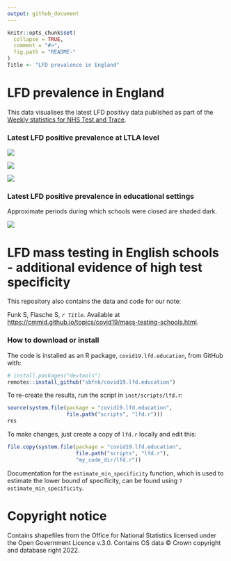 ```yaml
---
output: github_document
---
```


<!-- README.md is generated from README.Rmd. Please edit that file -->

```r
knitr::opts_chunk$set(
  collapse = TRUE,
  comment = "#>",
  fig.path = "README-"
)
Title <- "LFD prevalence in England"
```

# LFD prevalence in England

This data visualises the latest LFD positivy data published as part of the [Weekly statistics for NHS Test and Trace](https://www.gov.uk/government/collections/nhs-test-and-trace-statistics-england-weekly-reports).

### Latest LFD positive prevalence at LTLA level

![](figure/lfd_last_10_weeks.svg)

![](figure/lfd_last_10_weeks_regions.svg)

![](figure/lfd_last_10_weeks_maps.svg)

### Latest LFD positive prevalence in educational settings

Approximate periods during which schools were closed are shaded dark.

![](figure/lfd_testing.svg)

# LFD mass testing in English schools - additional evidence of high test specificity

This repository also contains the data and code for our note:

Funk S, Flasche S,  _`r Title`_. Available at <https://cmmid.github.io/topics/covid19/mass-testing-schools.html>.

### How to download or install

The code is installed as an R package, `covid19.lfd.education`, from GitHub with:

```r
# install.packages("devtools")
remotes::install_github("sbfnk/covid19.lfd.education")
```

To re-create the results, run the script in `inst/scripts/lfd.r`:

```r
source(system.file(package = "covid19.lfd.education",
                   file.path("scripts", "lfd.r")))
res
```

To make changes, just create a copy of `lfd.r` locally and edit this:

```r
file.copy(system.file(package = "covid19.lfd.education",
                      file.path("scripts", "lfd.r"),
                      "my_code_dir/lfd.r"))
```

Documentation for the `estimate_min_specificity` function, which is used to estimate the lower bound of specificity, can be found using `?estimate_min_specificity`.

# Copyright notice

Contains shapefiles from the Office for National Statistics licensed under the Open Government Licence v.3.0. Contains OS data © Crown copyright and database right 2022.
